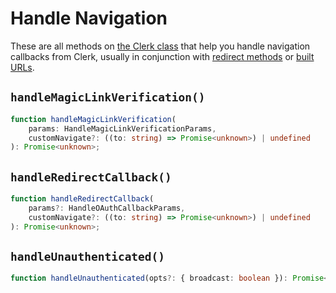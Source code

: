 
# Handle Navigation

These are all methods on [the Clerk class](/reference-js/clerk/clerk) that help you handle navigation callbacks from Clerk, usually in conjunction with [redirect methods](/reference-js/clerk/redirect-methods) or [built URLs](/reference-js/clerk/build-urls).

## `handleMagicLinkVerification()`

```typescript
function handleMagicLinkVerification(
    params: HandleMagicLinkVerificationParams,
    customNavigate?: ((to: string) => Promise<unknown>) | undefined
): Promise<unknown>;
```

## `handleRedirectCallback()`

```typescript
function handleRedirectCallback(
    params?: HandleOAuthCallbackParams,
    customNavigate?: ((to: string) => Promise<unknown>) | undefined
): Promise<unknown>;
```

## `handleUnauthenticated()`

```typescript
function handleUnauthenticated(opts?: { broadcast: boolean }): Promise<unknown>;
```
